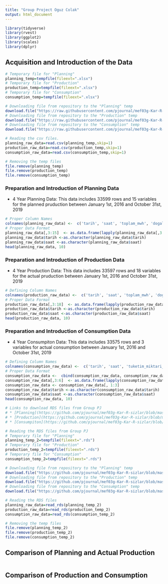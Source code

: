 ```yaml
---
title: "Group Project Oguz Colak"
output: html_document
---
```


```r
library(tidyverse)
library(rvest)
library(ggplot2)
library(scales)
library(dplyr)
```

## Acquisition and Introduction of the Data

```r
# Temporary file for "Planning"
planning_temp=tempfile(fileext=".xlsx")
# Temporary file for "Production"
production_temp=tempfile(fileext=".xlsx")
# Temporary file for "Consumption"
consumption_temp=tempfile(fileext=".xlsx")

# Downloading file from repository to the "Planning" temp
download.file("https://raw.githubusercontent.com/pjournal/mef03g-Kar-R-sizlar/master/4-year-planning.csv?raw=true",destfile=planning_temp,mode='wb')
# Downloading file from repository to the "Production" temp
download.file("https://raw.githubusercontent.com/pjournal/mef03g-Kar-R-sizlar/master/4-year-production.csv?raw=true",destfile=production_temp,mode='wb')
# Downloading file from repository to the "Consumption" temp
download.file("https://raw.githubusercontent.com/pjournal/mef03g-Kar-R-sizlar/master/4-year-consumption.csv?raw=true",destfile=consumption_temp,mode='wb')

# Reading the csv files.
planning_raw_data=read.csv(planning_temp,skip=1)
production_raw_data=read.csv(production_temp,skip=1)
consumption_raw_data=read.csv(consumption_temp,skip=1)

# Removing the temp files
file.remove(planning_temp)
file.remove(production_temp)
file.remove(consumption_temp)
```

### Preparation and Introduction of Planning Data

* 4 Year Planning Data: This data includes 33599 rows and 15 variables for the planned pruduction between January 1st, 2016 and October 31st, 2019

```r
# Proper Column Names
colnames(planning_raw_data) <-  c('tarih', 'saat', 'toplam_mwh', 'dogal_gaz', 'ruzgar', 'linyit', 'tas_komur', 'ithal_komur', 'fuel_oil', 'jeotermal', 'barajli', 'nafta', 'biyokutle', 'akarsu', 'diger')
# Proper Data Format
planning_raw_data[,3:15]  <- as.data.frame(lapply(planning_raw_data[,3:15], function(x) as.numeric(gsub(",", ".", gsub("\\.", "", x)))))
planning_raw_data$tarih <-as.character(planning_raw_data$tarih)
planning_raw_data$saat <-as.character(planning_raw_data$saat)
head(planning_raw_data, 10)
```

### Preparation and Introduction of Production Data

* 4 Year Production Data: This data includes 33597 rows and 18 variables for the actual pruduction between January 1st, 2016 and October 31st, 2019

```r
# Defining Column Names
colnames(production_raw_data) <-  c('tarih', 'saat', 'toplam_mwh', 'dogal_gaz', 'barajli', 'linyit', 'akarsu', 'ithal_komur', 'ruzgar', 'gunes', 'fuel_oil', 'jeotermal', 'asfaltit_komur', 'tas_komur', 'biyokutle', 'nafta', 'lng', 'uluslararasi')
# Proper Data Format
production_raw_data[,3:18]  <- as.data.frame(lapply(production_raw_data[,3:18], function(x) as.numeric(gsub(",", ".", gsub("\\.", "", x)))))
production_raw_data$tarih <-as.character(production_raw_data$tarih)
production_raw_data$saat <-as.character(production_raw_data$saat)
head(production_raw_data, 10)
```

### Preparation and Introduction of Consumption Data

* 4 Year Consumpiton Data: This data includes 33575 rows and 3 variables for actual consumption between January 1st, 2016 and October 31st, 2019

```r
# Defining Column Names
colnames(consumption_raw_data) <-  c('tarih', 'saat', 'tuketim_miktari_mwh')
# Proper Data Format
consumption_raw_data <-  cbind(consumption_raw_data, consumption_raw_data)
consumption_raw_data[,3:6]  <- as.data.frame(lapply(consumption_raw_data[,3:6], function(x) as.numeric(gsub(",", ".", gsub("\\.", "", x)))))
consumption_raw_data <- consumption_raw_data[, 1:3]
consumption_raw_data$tarih <-as.character(consumption_raw_data$tarih)
consumption_raw_data$saat <-as.character(consumption_raw_data$saat)
head(consumption_raw_data, 10)
```

```r
# Links to download RDS files from Group PJ
# * [Planning](https://github.com/pjournal/mef03g-Kar-R-sizlar/blob/master/planning.rds)
# * [Production](https://github.com/pjournal/mef03g-Kar-R-sizlar/blob/master/production.rds)
# * [Consumpiton](https://github.com/pjournal/mef03g-Kar-R-sizlar/blob/master/consumption.rds)

# Reading the RDS files from Group PJ 
# Temporary file for "Planning"
planning_temp_2=tempfile(fileext=".rds")
# Temporary file for "Production"
production_temp_2=tempfile(fileext=".rds")
# Temporary file for "Consumption"
consumption_temp_2=tempfile(fileext=".rds")

# Downloading file from repository to the "Planning" temp
download.file("https://github.com/pjournal/mef03g-Kar-R-sizlar/blob/master/planning.rds?raw=true",destfile=planning_temp_2,mode='wb')
# Downloading file from repository to the "Production" temp
download.file("https://github.com/pjournal/mef03g-Kar-R-sizlar/blob/master/production.rds?raw=true",destfile=production_temp_2,mode='wb')
# Downloading file from repository to the "Consumption" temp
download.file("https://github.com/pjournal/mef03g-Kar-R-sizlar/blob/master/consumption.rds?raw=true",destfile=consumption_temp_2,mode='wb')

# Reading the RDS files
planning_raw_data=read_rds(planning_temp_2)
production_raw_data=read_rds(production_temp_2)
consumption_raw_data=read_rds(consumption_temp_2)

# Removing the temp files
file.remove(planning_temp_2)
file.remove(production_temp_2)
file.remove(consumption_temp_2)
```

## Comparison of Planning and Actual Production

```r

```

## Comparison of Production and Consumption

```r

```